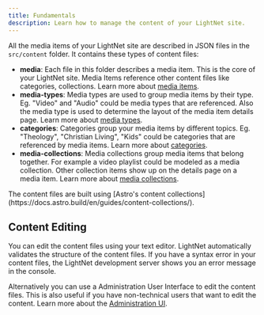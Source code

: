 ```yaml
---
title: Fundamentals
description: Learn how to manage the content of your LightNet site.
---
```



All the media items of your LightNet site are described in JSON files in the `src/content` folder. 
It contains these types of content files:

- **media**: Each file in this folder describes a media item. This is the core of your LightNet site. Media Items
  reference other content files like categories, collections. Learn more about [media items](/content/media-items).
- **media-types**: Media types are used to group media items by their type. Eg. "Video" and "Audio" could be media types that are
  referenced. Also the media type is used to determine the layout of the media item details page. Learn more about 
  [media types](/content/media-types).
- **categories**: Categories group your media items by different topics. Eg. "Theology", "Christian Living", "Kids" could be
  categories that are referenced by media items. Learn more about [categories](/content/categories).
- **media-collections**: Media collections group media items that belong together. For example a video playlist
  could be modeled as a media collection. Other collection items show up on the details page on a media item. 
  Learn more about [media collections](/content/media-collections).

<Aside>
The content files are built using [Astro's content collections](https://docs.astro.build/en/guides/content-collections/).
</Aside>

## Content Editing

You can edit the content files using your text editor. LightNet automatically validates the structure of the content files.
If you have a syntax error in your content files, the LightNet development server shows you an error message in the console.

Alternatively you can use a Administration User Interface to edit the content files. This is also useful if you have 
non-technical users that want to edit the content. Learn more about the [Administration UI](/content/administration-ui).
